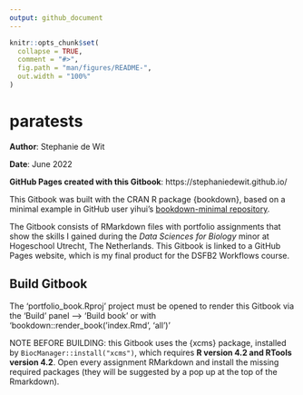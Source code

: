 ```yaml
---
output: github_document
---
```


<!-- README.md is generated from README.Rmd. Please edit that file -->

```r
knitr::opts_chunk$set(
  collapse = TRUE,
  comment = "#>",
  fig.path = "man/figures/README-",
  out.width = "100%"
)
```

# paratests

<!-- badges: start -->
<!-- badges: end -->

__Author__: Stephanie de Wit

__Date__: June 2022 

__GitHub Pages created with this Gitbook__: https://stephaniedewit.github.io/ 

This Gitbook was built with the CRAN R package {bookdown}, based on a minimal example in GitHub user yihui's [bookdown-minimal repository](https://github.com/yihui/bookdown-minimal). 

The Gitbook consists of RMarkdown files with portfolio assignments that show the skills I gained during the _Data Sciences for Biology_ minor at Hogeschool Utrecht, The Netherlands. This Gitbook is linked to a GitHub Pages website, which is my final product for the DSFB2 Workflows course.

## Build Gitbook
The 'portfolio_book.Rproj' project must be opened to render this Gitbook via the 'Build' panel --> 'Build book' or with 'bookdown::render_book('index.Rmd', 'all')' 

NOTE BEFORE BUILDING: this Gitbook uses the {xcms} package, installed by `BiocManager::install("xcms")`, which requires __R version 4.2 and RTools version 4.2__. Open every assignment RMarkdown and install the missing required packages (they will be suggested by a pop up at the top of the Rmarkdown).
